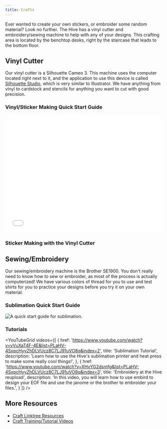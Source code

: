 ```yaml
---
title: Crafts
---
```




Ever wanted to create your own stickers, or embroider some random material? Look no further. The Hive has a vinyl cutter and embroidery/sewing machine to help with any of your designs. This crafting area is located by the benchtop desks, right by the staircase that leads to the bottom floor.

## Vinyl Cutter

Our vinyl cutter is a Silhouette Cameo 3. This machine uses the computer located right next to it, and the application to use this device is called [Silhouette Studio](https://www.silhouetteamerica.com/silhouette-studio), which is very similar to Illustrator. We have anything from vinyl to cardstock and stencils for anything you want to cut with good precision.

### Vinyl/Sticker Making Quick Start Guide

<embed src="/wiki/crafts-quickstart-guide-vinyl.pdf" width="100%" height="375" />

### Sticker Making with the Vinyl Cutter


<YouTubeCard
	href='https://www.youtube.com/watch?v=lPWjX5RfCjw&list=PLaHV-4SxpcHyyZhDLVUcz8C7LJ91uVO8q&index=2' title='Sticker Making With The Vinyl Cutter' description='In this video, folks will learn how to use the vinyl cutter to print and cut their own custom stickers.'
/>

## Sewing/Embroidery

Our sewing/embroidery machine is the Brother SE1900. You don't really need to know how to sew or embroider, as most of the process is actually computerized! We have various colors of thread for you to use and test shirts for you to practice your designs before you try it on your own material.

### Sublimation Quick Start Guide

<Image class="border-2 border-slate-200 rounded-lg" src={sublimationGuide} alt="A quick start guide for sublimation." />

### Tutorials

<YouTubeGrid
	videos={[
		{
			href: 'https://www.youtube.com/watch?v=vVuXaT4F-4E&list=PLaHV-4SxpcHyyZhDLVUcz8C7LJ91uVO8q&index=2',
			title: 'Sublimation Tutorial',
			description: 'Learn how to use the Hive\'s sublimation printer and heat press to make some really cool things!',
		},
		{
			href: 'https://www.youtube.com/watch?v=XHvYG2dsmfg&list=PLaHV-4SxpcHyyZhDLVUcz8C7LJ91uVO8q&index=3',
			title: 'Embroidery at the Hive reupload',
			description: 'In this video, you will learn how to use embird to design your EOF file and use the janome or the brother to embroider your files.',
		}
	]}
/>

## More Resources
- [Craft Linktree Resources](https://linktr.ee/thehivecraft)
- [Craft Training/Tutorial Videos](https://www.youtube.com/playlist?list=PLaHV-4SxpcHyyZhDLVUcz8C7LJ91uVO8q)


